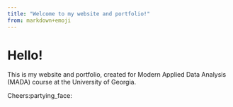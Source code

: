 ```yaml
---
title: "Welcome to my website and portfolio!"
from: markdown+emoji
---
```


# Hello!

This is my website and portfolio, created for Modern Applied Data Analysis (MADA) course at the University of Georgia. 

Cheers:partying_face:
